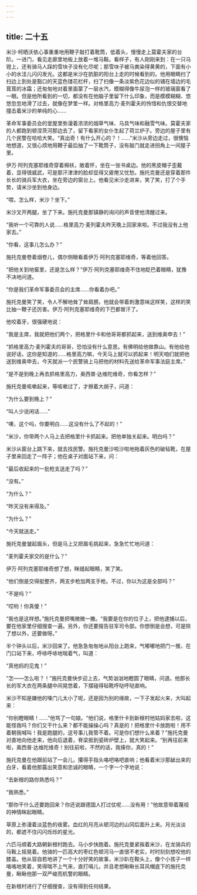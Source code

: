 ```yaml
---
---
---
```

title: 二十五
---




米沙·柯晒沃依心事重重地用鞭子敲打着靴筒，低着头，慢慢走上莫霍夫家的台阶。一进门，看见走廊里地板上放着一堆马鞍。看样子，有人刚刚来到：在一只马镫上，还有骑马人踩的雪块子没有化尽呢；那雪块子被马粪染得黄黄的，下面有小小的水洼儿闪闪发光。这都是米沙在肮脏的阳台上走的时候看到的。他用眼睛扫了扫边上到处是豁口的天蓝色镂花栏杆，扫了扫像一条淡紫色花边似的铺在墙边的毛茸茸的冰霜；还匆匆地对着里面蒙了一层水汽，模糊得像牛尿泡一样的玻璃窗看了一眼。但是他所看到的一切，都没有在他脑子里留下什么印象，而是模模糊糊、悠悠忽忽地滑了过去，就像在梦里一样。对格里高力·麦列霍夫的怜惜和仇恨交替地撞击着米沙的单纯的心……

革命军事委员会的堂屋里弥漫着浓浓的烟草气味、马具气味和融雪气味。莫霍夫家的人都跑到顿涅茨河那边去了，留下看家的女仆生起了荷兰炉子。旁边的屋子里有几个民警在哈哈大笑。“真出奇！有什么开心的？！……”米沙从旁边走过，很懊恼地想道，又很心烦地用鞭子最后抽了一下靴筒子，没有敲门就走进拐角上一间屋子里。

伊万·阿列克塞耶维奇穿着棉袄，敞着怀，坐在一张书桌边。他的黑皮帽子歪戴着，显得很威武，可是那汗津津的脸却显得又疲倦又忧愁。施托克曼还是穿着那件长长的骑兵军大衣，坐在旁边的窗台上。他看见米沙走进来，笑了笑，打了个手势，请米沙坐到他身边。

“喂，怎么样，米沙？坐下。”

米沙叉开两腿，坐了下来。施托克曼那镇静的询问的声音使他清醒过来。

“我听一个可靠的人说……格里高力·麦列霍夫昨天晚上回家来啦。不过我没有上他家去。”

“你看，这事儿怎么办？”

施托克曼卷着烟卷儿，偶尔侧眼看着伊万·阿列克塞耶维奇，等着他回答。

“把他关到地窖里，还是怎么样？”伊万·阿列克塞耶维奇不住地眨巴着眼睛，犹豫不决地问道。

“你是我们革命军事委员会的主席……你看着办吧。”

施托克曼笑了笑，令人不解地耸了耸肩膀。他就会带着刺激意味这样笑，这样的笑比抽一鞭子还厉害。伊万·阿列克塞耶维奇的下巴都冒汗了。

他咬着牙，很强硬地说：

“我是主席，我就把他们两个，把格里什卡和他哥哥都抓起来，送到维奥申去！”

“抓格里高力·麦列霍夫的哥哥，恐怕没有什么意思。有佛明给他做靠山。有他给他说好话，这你是知道的……格里高力嘛，今天马上就可以抓起来！明天咱们就把他送到维奥申去，今天就派一个民警骑上马把他的材料先送给革命军事法庭主席。”

“是不是到晚上再去抓格里高力，奥西普·达维陀维奇，你看怎样？”

施托克曼咳嗽起来，等咳嗽过了，才擦着大胡子，问道：

“为什么要到晚上？”

“叫人少说闲话……”

“噢，这个吗，你要明白……这没有什么了不起的！”

“米沙，你带两个人马上去把格里什卡抓起来。把他单独关起来。明白吗？”

米沙从窗台上跳下来，就去找民警。施托克曼沙啦沙啦地拖着灰色的破毡靴，在屋子里来回走了一阵子；他在桌子对面站下来，问：

“最后收起来的一批枪支送走了吗？”

“没有。”

“为什么？”

“昨天没有来得及。”

“为什么？”

“今天就送走。”

施托克曼皱起眉头，但是马上又把眉毛挑起来，急急忙忙地问道：

“麦列霍夫家交的是什么？”

伊万·阿列克塞耶维奇想了想，眯缝起眼睛，笑了笑。

“他们倒是交得挺整齐，两支步枪加两支手枪。不过，你以为这是全部吗？”

“不是吗？”

“哎哟！你真傻！”

“我也是这样想。”施托克曼把嘴微微一撇。“我要是在你的位子上，把他逮捕以后，要在他家里仔细搜查一遍。另外，你还要报告驻军司令部。你想倒是会想，可是除了想以外，还要做呀。”

半个钟头以后，米沙回来了。他急急匆匆地从阳台上跑来，气嘟嘟地把门一推，在门口站下来，呼哧呼哧地喘着气，叫道：

“真他妈的见鬼！”

“怎——怎么啦？！”施托克曼快步迎上去，气势汹汹地瞪圆了眼睛，问道。他那长长的军大衣在两条腿中间晃悠着，下摆碰得毡靴呼哒呼哒直响。

米沙不知是嫌他的嗓门儿太小了呢，还是因为别的缘故，一下子发起火来，大叫起来：

“你别瞪眼睛！……”他骂了一句娘。“他们说，格里什卡到新根村他姑妈家去啦，这能怪我吗？你们又干什么来？都不能操操心吗？真是的！把格里什卡放跑啦！用不着朝我喊叫！我是跑腿的，这号事儿我管不着。可是你们想什么来着？”施托克曼对直地向他走来，他向后退着，脊梁抵到瓷砖炉壁上，就大笑起来。“别再往前来啦，奥西普·达维陀维奇！别往前啦，不然的话，我揍你，真的！”

施托克曼在他跟前站了一会儿，攥得手指头咯吧咯吧直响；他看着米沙那龇出来的白牙，看着他那露出笑意和忠诚的眼睛，一个字一个字地说：

“去新根的路你熟悉吗？”

“我熟悉。”

“那你干什么还要跑回来？你还说跟德国人打过仗呢……没有用！”他故意带着蔑视的神情眯起眼睛。

草原上弥漫着淡蓝色的夜雾。血红的月亮从顿河边的山冈后面升上来。月光淡淡的，都遮不住闪闪烁烁的星光。

六匹马顺着大路朝新根村跑去。马小步快跑着。施托克曼紧挨着米沙，在龙骑兵的马鞍上摇晃着。他骑的一匹高大的枣红色顿河马一直很不老实，时时刻刻想咬他的膝盖。他从容自若地讲了一个十分好笑的故事，米沙趴在鞍头上，像个小孩子一样咯咯地笑着，笑得喘不上气来，直打嗝儿，并且老想瞅瞅长耳风帽底下的施托克曼，瞅瞅他那一双严峻而机警的眼睛。

在新根村进行了仔细搜查，没有得到任何结果。